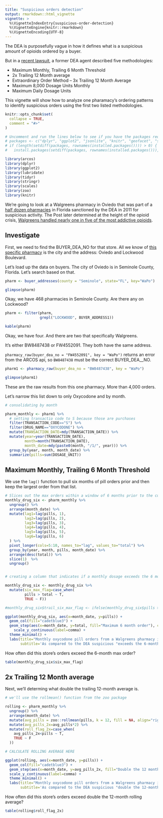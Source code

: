 ```yaml
---
title: "Suspicious orders detection"
output: rmarkdown::html_vignette
vignette: >
  %\VignetteIndexEntry{suspicious-order-detection}
  %\VignetteEngine{knitr::rmarkdown}
  %\VignetteEncoding{UTF-8}
---
```


The DEA is purposefully vague in how it defines what is a suspicious amount of opioids ordered by a buyer.

But in a [recent lawsuit](https://www.docketbird.com/court-documents/In-re-National-Prescription-Opiate-Litigation/Exhibit-12-Rafalski-Report-Redacted/ohnd-1:2017-md-02804-01876-014), a former DEA agent described five methodologies:

* Maximum  Monthly, Trailing 6 Month Threshold
* 2x Trailing 12 Month average
* Extraordinary Order Method – 3x Trailing 12 Month Average
* Maximum 8,000 Dosage Units Monthly
* Maximum  Daily  Dosage  Units

This vignette will show how to analyze one pharamacy's ordering patterns to identify suspicious orders using the first two listed methodologies.

```r
knitr::opts_chunk$set(
  collapse = TRUE,
  comment = "#>"
)

# Uncomment and run the lines below to see if you have the packages required already installed
# packages <- c("dplyr", "ggplot2", "jsonlite", "knitr", "geofacet", "scales")
# if (length(setdiff(packages, rownames(installed.packages()))) > 0) {
#   install.packages(setdiff(packages, rownames(installed.packages())), repos = "http://cran.us.r-project.org") # }

library(arcos)
library(dplyr)
library(ggplot2)
library(lubridate)
library(tidyr)
library(stringr)
library(scales)
library(zoo)
library(knitr)
```

We're going to look at a Walgreens pharmacy in Oviedo that was part of a [half dozen pharmacies](https://www.orlandosentinel.com/news/os-xpm-2012-04-06os-walgreens-dea-oviedo-20120406-story.html) in Florida sanctioned by the DEA in 2011 for suspicious activity. The Post later determined at the height of the opioid crisis, [Walgreens handled nearly one in five of the most addictive opioids](https://www.washingtonpost.com/investigations/2019/11/07/height-crisis-walgreens-handled-nearly-one-five-most-addictive-opioids/?arc404=true).

## Investigate 

First, we need to find the BUYER_DEA_NO for that store. All we know of [this specific pharmacy](https://www.wftv.com/news/local/dea-inspects-oviedo-walgreens-oxycodone-probe/287945741/) is the city and the address: Oviedo and Lockwood Boulevard. 

Let's load up the data on buyers. The city of Oviedo is in Seminole County, Florida. Let's search based on that.

```r
pharm <- buyer_addresses(county = "Seminole", state="FL", key="WaPo")

glimpse(pharm)
```

Okay, we have 468 pharmacies in Seminole County. Are there any on Lockwood?

```r
pharm <- filter(pharm, 
                grepl("LOCKWOOD", BUYER_ADDRESS1))

kable(pharm)
```

Okay, we have four. And there are two that specifically Walgreens. 

It's either BW8487438	or FW4552091. They both have the same address.

`pharmacy_raw(buyer_dea_no = "FW4552091", key = "WaPo")` returns an error from the ARCOS api, so `BW8487438` must be the correct BUYER_DEA__NO.


```r
pharm1 <- pharmacy_raw(buyer_dea_no = "BW8487438", key = "WaPo")

glimpse(pharm1)
```

These are the raw results from this one pharmacy. More than 4,000 orders.

Let's narrow this list down to only Oxycodone and by month.

```r
# consolidating by month

pharm_monthly <- pharm1 %>% 
  # setting transactio code to S because those are purchases
  filter(TRANSACTION_CODE=="S") %>% 
  filter(DRUG_NAME=="OXYCODONE") %>% 
  mutate(TRANSACTION_DATE=mdy(TRANSACTION_DATE)) %>% 
  mutate(year=year(TRANSACTION_DATE),
         month=month(TRANSACTION_DATE),
         month_date=mdy(paste0(month, "/1/", year))) %>% 
  group_by(year, month, month_date) %>% 
  summarize(pills=sum(DOSAGE_UNIT))
```

## Maximum Monthly, Trailing 6 Month Threshold

We use the `lag()` function to pull six months of pill orders prior and then keep the largest order from that list.

```r
# Slices out the max orders within a window of 6 months prior to the current month
monthly_drug_six <- pharm_monthly %>% 
  ungroup() %>% 
  arrange(month_date) %>% 
  mutate(lag1=lag(pills, 1),
         lag2=lag(pills, 2),
         lag3=lag(pills, 3),
         lag4=lag(pills, 4),
         lag5=lag(pills, 5),
         lag6=lag(pills, 6)
  ) %>% 
  pivot_longer(cols=5:10, names_to="lag", values_to="total") %>% 
  group_by(year, month, pills, month_date) %>% 
  arrange(desc(total)) %>% 
  slice(1)  %>% 
  ungroup()


# creating a column that indicates if a monthly dosage exceeds the 6 month max prior

monthly_drug_six <- monthly_drug_six %>% 
  mutate(six_max_flag=case_when(
         pills > total ~ T,
         TRUE ~ F))

#monthly_drug_six$trail_six_max_flag <- ifelse(monthly_drug_six$pills > monthly_drug_six$total, 1, 0)
```

```r

ggplot(monthly_drug_six, aes(x=month_date, y=pills)) +
  geom_col(fill="cadetblue3") +
  geom_step(aes(x=month_date, y=total, fill="Maximum 6 month order"), color="tomato", opacity=.6)+
    scale_y_continuous(label=comma) +
  theme_minimal() +
  labs(title="Monthly oxycodone pill orders from a Walgreens pharmacy in Oviedo, FL",
       subtitle='As compared to the DEA suspicious "exceeds the 6-month maximum" order criteria')

```

How often did this store's orders exceed the 6-month max order?

```r
table(monthly_drug_six$six_max_flag)
```

## 2x Trailing 12 Month average

Next, we'll determing what double the trailing 12-month average is.

```r
# we'll use the rollmean() function from the zoo package

rolling <- pharm_monthly %>% 
  ungroup() %>% 
  arrange(month_date) %>% 
  mutate(avg_pills = zoo::rollmean(pills, k = 12, fill = NA, align="right")) %>% 
  mutate(avg_pills_2x=avg_pills*2) %>% 
  mutate(roll_flag_2x=case_when(
    avg_pills_2x<pills ~ T,
    TRUE ~ F
  ))

# CALCULATE ROLLING AVERAGE HERE

ggplot(rolling, aes(x=month_date, y=pills)) +
  geom_col(fill="cadetblue3") +
  geom_step(aes(x=month_date, y=avg_pills_2x, fill="Double the 12 month rolling average"), direction="mid",color="tomato", opacity=.06) +
  scale_y_continuous(label=comma) +
  theme_minimal() +
  labs(title="Monthly oxycodone pill orders from a Walgreens pharmacy in Oviedo, FL",
       subtitle='As compared to the DEA suspicious "double the 12-month rolling average" order criteria')

```



How often did this store's orders exceed double the 12-month rolling average?

```r
table(rolling$roll_flag_2x)
```


